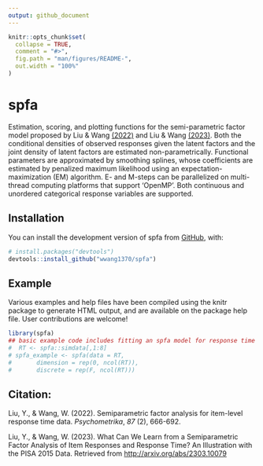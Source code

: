 ```yaml
---
output: github_document
---
```


<!-- README.md is generated from README.Rmd. Please edit that file -->

```r
knitr::opts_chunk$set(
  collapse = TRUE,
  comment = "#>",
  fig.path = "man/figures/README-",
  out.width = "100%"
)
```

# spfa

<!-- badges: start -->
<!-- badges: end -->

Estimation, scoring, and plotting functions for the semi-parametric factor model proposed by Liu & Wang [(2022)](https://link.springer.com/article/10.1007/s11336-021-09832-8) and Liu & Wang [(2023)](https://arxiv.org/abs/2303.10079). Both the conditional densities of observed responses given the latent factors and the joint density of latent factors are estimated non-parametrically. Functional parameters are approximated by smoothing splines, whose coefficients are estimated by penalized maximum likelihood using an expectation-maximization (EM) algorithm. E- and M-steps can be parallelized on multi-thread computing platforms that support 'OpenMP'. Both continuous and unordered categorical response variables are supported.


## Installation

You can install the development version of spfa from [GitHub](https://github.com/), with:

``` r
# install.packages("devtools")
devtools::install_github("wwang1370/spfa")
```

## Example

Various examples and help files have been compiled using the knitr package to generate HTML output, and are available on the package help file. User contributions are welcome!

```r
library(spfa)
## basic example code includes fitting an spfa model for response time
#  RT <- spfa::simdata[,1:8]
# spfa_example <- spfa(data = RT, 
#       dimension = rep(0, ncol(RT)), 
#       discrete = rep(F, ncol(RT)))
```

## Citation:

Liu, Y., & Wang, W. (2022). Semiparametric factor analysis for item-level response time data. *Psychometrika*, *87* (2), 666-692.

Liu, Y., & Wang, W. (2023). What Can We Learn from a Semiparametric Factor Analysis of Item Responses and Response Time? An Illustration with the PISA 2015 Data. Retrieved from [http://arxiv.org/abs/2303.10079](https://arxiv.org/abs/2303.10079)

